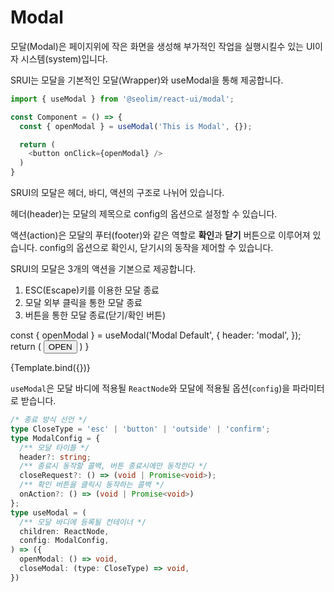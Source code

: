 
<Meta title="system/modal" component={Modal} />

# Modal

모달(Modal)은 페이지위에 작은 화면을 생성해 부가적인 작업을 실행시킬수 있는 UI이자 시스템(system)입니다.

SRUI는 모달을 기본적인 모달(Wrapper)와 useModal을 통해 제공합니다.

```typescript
import { useModal } from '@seolim/react-ui/modal';

const Component = () => {
  const { openModal } = useModal('This is Modal', {});

  return (
    <button onClick={openModal} />
  )
}
```

SRUI의 모달은 헤더, 바디, 액션의 구조로 나뉘어 있습니다.

헤더(header)는 모달의 제목으로 config의 옵션으로 설정할 수 있습니다. 

액션(action)은 모달의 푸터(footer)와 같은 역할로 **확인**과 **닫기** 버튼으로 이루어져 있습니다. config의 옵션으로 확인시, 닫기시의 동작을 제어할 수 있습니다.

SRUI의 모달은 3개의 액션을 기본으로 제공합니다.

1. ESC(Escape)키를 이용한 모달 종료
2. 모달 외부 클릭을 통한 모달 종료
3. 버튼을 통한 모달 종료(닫기/확인 버튼)

  const { openModal } = useModal('Modal Default', {
    header: 'modal',
  });
  return (
    <Button onClick={openModal}>OPEN</Button>
  )
}

<Canvas>
  <Story name="default"
    parameters={{ layout: 'centered' }}>
    {Template.bind({})}
  </Story>
</Canvas>

`useModal`은 모달 바디에 적용될 `ReactNode`와 모달에 적용될 옵션(`config`)을 파라미터로 받습니다.

```typescript
/* 종료 방식 선언 */
type CloseType = 'esc' | 'button' | 'outside' | 'confirm';
type ModalConfig = {
  /** 모달 타이틀 */
  header?: string;
  /** 종료시 동작할 콜백, 버튼 종료시에만 동작한다 */
  closeRequest?: () => (void | Promise<void>);
  /** 확인 버튼을 클릭시 동작하는 콜백 */
  onAction?: () => (void | Promise<void>)
};
type useModal = (
  /** 모달 바디에 등록될 컨테이너 */
  children: ReactNode,
  config: ModalConfig,
) => ({
  openModal: () => void,
  closeModal: (type: CloseType) => void,
})
```


